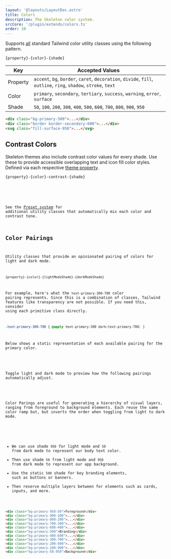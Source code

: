 ```yaml
---
layout: '@layouts/LayoutDoc.astro'
title: Colors
description: The Skeleton color system.
srcCore: '/plugin/extends/colors.ts'
order: 10
---
```




<ExampleColors />

Supports <u>all</u> standard Tailwind color utility classes using the following pattern.

```
{property}-{color}-{shade}
```

| Key | Accepted Values |
|---|---|
| Property | `accent`, `bg`, `border`, `caret`, `decoration`, `divide`, `fill`, `outline`, `ring`, `shadow`, `stroke`, `text`
| Color | `primary`, `secondary`, `tertiary`, `success`, `warning`, `error`, `surface` |
| Shade | `50`, `100`, `200`, `300`, `400`, `500`, `600`, `700`, `800`, `900`, `950` |

```html
<div class="bg-primary-500">...</div>
<div class="border border-secondary-600">...</div>
<svg class="fill-surface-950">...</svg>
```

## Contrast Colors

Skeleton themes also include contrast color values for every shade. Use these to provide accessible overlapping text and icon fill color styles. Defined via each respective [theme property](/docs/get-started/plugin#colors).

```
{property}-{color}-contrast-{shade}
```

<Preview client:load>
	<Fragment slot="preview">
		<ExampleContrast />
	</Fragment>
	<Fragment slot="code">
		<Code code={ExampleContrastRaw} lang="astro" />
	</Fragment>
</Preview>

See the [Preset system](/docs/design/presets) for additional utility classes that automatically mix each color and contrast tone.

## Color Pairings

Utility classes that provide an opinionated pairing of colors for light and dark mode.

```
{property}-{color}-{lightModeShade}-{darkModeShade}
```

For example, here's what the `text-primary-300-700` color pairing represents. Since this is a combination of classes, Tailwind features like transparency are not possible. If you need this, consider using each primitive class directly.

```css
.text-primary-300-700 { @apply text-primary-300 dark:text-primary-700; }
```

Below shows a static representation of each available pairing for the primary color.

<ExamplePairings />

Toggle light and dark mode to preview how the following pairings automatically adjust.

<ExamplePairingsDynamic />

Color Parings are useful for generating a hierarchy of visual layers, ranging from foreground to background elements. Each reuse the same color ramp but, but inverts the order when toggling from light to dark mode.

<ExamplePairingsStack />

* We can use shade `950` for light mode and `50` from dark mode to represent our body text color.
* Then use shade `50` from light mode and `950` from dark mode to represent our app background.
* Use the static `500` shade for key branding elements, such as buttons or banners.
* Then reserve multiple layers between for elements such as cards, inputs, and more.

```html
<div class="bg-primary-950-50">Foreground</div>
<div class="bg-primary-900-100">...</div>
<div class="bg-primary-800-200">...</div>
<div class="bg-primary-700-300">...</div>
<div class="bg-primary-600-400">...</div>
<div class="bg-primary-500">Branding</div>
<div class="bg-primary-400-600">...</div>
<div class="bg-primary-300-700">...</div>
<div class="bg-primary-200-800">...</div>
<div class="bg-primary-100-900">...</div>
<div class="bg-primary-50-950">Background</div>
```
